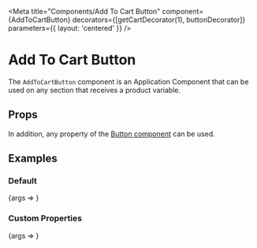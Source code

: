 

<Meta
  title="Components/Add To Cart Button"
  component={AddToCartButton}
  decorators={[getCartDecorator(1), buttonDecorator]}
  parameters={{ layout: 'centered' }}
/>

# Add To Cart Button

The `AddToCartButton` component is an Application Component that can be used on any section that receives a product variable.

## Props

<ArgsTable of={AddToCartButton} />

In addition, any property of the [Button component](/?path=/story/components-button--default-story) can be used.

## Examples

### Default

<Preview>
  <Story name="Default">{args => <AddToCartButton {...args} />}</Story>
</Preview>

### Custom Properties

<Preview>
  <Story
    name="Custom Properties"
    argTypes={{
      availableForSaleText: {
        control: {
          type: 'text',
        },
      },
      isFullWidth: {
        control: {
          type: 'boolean',
        },
      },
      outOfStockText: {
        control: {
          type: 'text',
        },
      },
      productId: {
        table: {
          disable: true,
        },
      },
    }}
    args={{
      availableForSaleText: 'Add to bag',
      isFullWidth: false,
      outOfStockText: 'Out of stock',
    }}
  >
    {args => <AddToCartButton {...args} />}
  </Story>
</Preview>
